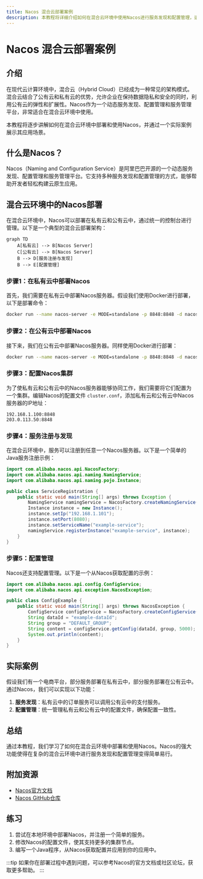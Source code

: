 ```yaml
---
title: Nacos 混合云部署案例
description: 本教程将详细介绍如何在混合云环境中使用Nacos进行服务发现和配置管理，适合初学者学习和实践。
---
```


# Nacos 混合云部署案例

## 介绍

在现代云计算环境中，混合云（Hybrid Cloud）已经成为一种常见的架构模式。混合云结合了公有云和私有云的优势，允许企业在保持数据隐私和安全的同时，利用公有云的弹性和扩展性。Nacos作为一个动态服务发现、配置管理和服务管理平台，非常适合在混合云环境中使用。

本教程将逐步讲解如何在混合云环境中部署和使用Nacos，并通过一个实际案例展示其应用场景。

## 什么是Nacos？

Nacos（Naming and Configuration Service）是阿里巴巴开源的一个动态服务发现、配置管理和服务管理平台。它支持多种服务发现和配置管理的方式，能够帮助开发者轻松构建云原生应用。

## 混合云环境中的Nacos部署

在混合云环境中，Nacos可以部署在私有云和公有云中，通过统一的控制台进行管理。以下是一个典型的混合云部署架构：

```mermaid
graph TD
    A[私有云] --> B[Nacos Server]
    C[公有云] --> B[Nacos Server]
    B --> D[服务注册与发现]
    B --> E[配置管理]
```

### 步骤1：在私有云中部署Nacos

首先，我们需要在私有云中部署Nacos服务器。假设我们使用Docker进行部署，以下是部署命令：

```bash
docker run --name nacos-server -e MODE=standalone -p 8848:8848 -d nacos/nacos-server:latest
```

### 步骤2：在公有云中部署Nacos

接下来，我们在公有云中部署Nacos服务器。同样使用Docker进行部署：

```bash
docker run --name nacos-server -e MODE=standalone -p 8848:8848 -d nacos/nacos-server:latest
```

### 步骤3：配置Nacos集群

为了使私有云和公有云中的Nacos服务器能够协同工作，我们需要将它们配置为一个集群。编辑Nacos的配置文件 `cluster.conf`，添加私有云和公有云中Nacos服务器的IP地址：

```plaintext
192.168.1.100:8848
203.0.113.50:8848
```

### 步骤4：服务注册与发现

在混合云环境中，服务可以注册到任意一个Nacos服务器。以下是一个简单的Java服务注册示例：

```java
import com.alibaba.nacos.api.NacosFactory;
import com.alibaba.nacos.api.naming.NamingService;
import com.alibaba.nacos.api.naming.pojo.Instance;

public class ServiceRegistration {
    public static void main(String[] args) throws Exception {
        NamingService namingService = NacosFactory.createNamingService("192.168.1.100:8848");
        Instance instance = new Instance();
        instance.setIp("192.168.1.101");
        instance.setPort(8080);
        instance.setServiceName("example-service");
        namingService.registerInstance("example-service", instance);
    }
}
```

### 步骤5：配置管理

Nacos还支持配置管理。以下是一个从Nacos获取配置的示例：

```java
import com.alibaba.nacos.api.config.ConfigService;
import com.alibaba.nacos.api.exception.NacosException;

public class ConfigExample {
    public static void main(String[] args) throws NacosException {
        ConfigService configService = NacosFactory.createConfigService("192.168.1.100:8848");
        String dataId = "example-dataId";
        String group = "DEFAULT_GROUP";
        String content = configService.getConfig(dataId, group, 5000);
        System.out.println(content);
    }
}
```

## 实际案例

假设我们有一个电商平台，部分服务部署在私有云中，部分服务部署在公有云中。通过Nacos，我们可以实现以下功能：

1. **服务发现**：私有云中的订单服务可以调用公有云中的支付服务。
2. **配置管理**：统一管理私有云和公有云中的配置文件，确保配置一致性。

## 总结

通过本教程，我们学习了如何在混合云环境中部署和使用Nacos。Nacos的强大功能使得在复杂的混合云环境中进行服务发现和配置管理变得简单易行。

## 附加资源

- [Nacos官方文档](https://nacos.io/zh-cn/docs/what-is-nacos.html)
- [Nacos GitHub仓库](https://github.com/alibaba/nacos)

## 练习

1. 尝试在本地环境中部署Nacos，并注册一个简单的服务。
2. 修改Nacos的配置文件，使其支持更多的集群节点。
3. 编写一个Java程序，从Nacos获取配置并应用到你的应用中。

:::tip
如果你在部署过程中遇到问题，可以参考Nacos的官方文档或社区论坛，获取更多帮助。
:::